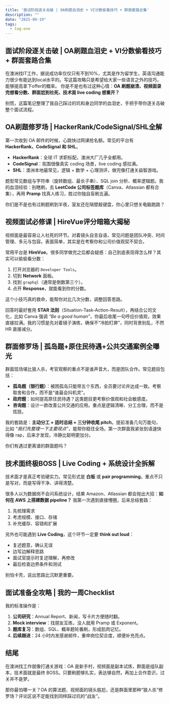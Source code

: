 ```yaml
---
title: '面试阶段逐关击破 | OA刷题血泪史 + VI分数偷看技巧 + 群面套路合集'
description: ""
date: "2025-09-19"
tags:
  - tag-one
---
```


## 面试阶段逐关击破 | OA刷题血泪史 + VI分数偷看技巧 + 群面套路合集


在澳洲找IT工作，据说成功率仅仅只有不到10%，尤其是作为留学生，英语沟通能力很少有能达到local水平的。写这篇攻略只是希望给大家一些语言之外的技巧，能够提高拿下offer的概率。
你是不是也有过这种心情：**OA 刷题崩溃、视频面录完想看分数、群面尬到社死、技术面 live coding 想重开？**

别慌，这篇笔记整理了我自己踩过的坑和身边同学的血泪史，手把手带你逐关击破整个面试流程。

## OA刷题修罗场 | HackerRank/CodeSignal/SHL全解

第一次收到 OA 邮件的时候，心跳快过网课抢名额。常见的平台有 **HackerRank、CodeSignal 和 SHL**。

- **HackerRank**：全球 IT 求职标配，澳洲大厂几乎全都用。  
- **CodeSignal**：氛围很像真实 coding 场景，live coding 感拉满。  
- **SHL**：澳洲本地最常见，逻辑 + 数学 + 心理测评，做完像打通关益智游戏。  

题型常见数组与字符串（旋转数组、最长子串）、SQL join 分析、概率逻辑题。我的血泪经验：别瞎刷，去 **LeetCode 公司标签题库**（Canva、Atlassian 都有合集），再用 **Pramp** 找真人练习，胜过你独自盲刷五遍。  

你们是不是也有过刷题刷到半夜，室友还在隔壁敲键盘，你心里只想关电脑跑路？


## 视频面试必修课 | HireVue评分暗箱大揭秘

视频面是最容易让人社死的环节。对着镜头自言自语，常见问题是团队冲突、时间管理、多元与包容。表面简单，其实是在考察你和公司价值观契不契合。  

常用平台是 **HireVue**。很多同学做完之后都会疑惑：自己到底表现得怎么样？其实可以偷偷看分数：  

1. 打开浏览器的 `Developer Tools`。  
2. 切到 **Network** 面板。  
3. 找到 `graphql`（通常是倒数第三个）。  
4. 点开 **Response**，就能看到你的分数。  

这个小技巧真的救命，能帮你对比几次分数，调整回答思路。  

回答时最好套用 **STAR 法则**（Situation-Task-Action-Result），再结合公司文化，比如 Canva 强调 *“Be a good human”*，你最后收尾一句呼应价值观，效果直接拉满。我的习惯是先对着镜子演练，确保不“冷脸盯屏”，同时背景别乱，不然 HR 直接减分。  


## 群面修罗场 | 孤岛题+原住民待遇+公共交通案例全曝光

群面现场堪比狼人杀，考官观察的重点不是谁声音大，而是团队合作。常见题目包括：  

- **孤岛题（银行题）**：被困孤岛只能带五个东西，全员要讨论并达成一致。考察取舍和合作，而不是“谁最会抖机灵”。  
- **政府题**：如何提高原住民待遇？这类题目更考察价值观和社会敏感度。  
- **咨询题**：设计一款改善公共交通的应用。重点是逻辑清晰、分工合理，而不是炫技。  

我的套路是：**主动分工 + 适时总结 + 三分钟收尾 pitch**。提前准备几句万能句，比如 *“我们先整理一下主要观点”*，能帮你稳住全场。第一次群面我紧张到语速快得像 rap，后来才发现，冷静比聪明更加分。  

你们有遇过更离谱的群面题吗？


## 技术面终极BOSS | Live Coding + 系统设计全拆解

技术面才是真正考验硬实力。常见形式是 **白板** 或 **pair programming**。重点不只是写对，而是写得干净、讲得清楚。  

很多人以为数据岗不会问系统设计，结果 Amazon、Atlassian 都会抛出大招：**如何在 AWS 上搭建数据 pipeline？** 我第一次遇到直接懵圈，后来总结套路：  

1. 先梳理需求  
2. 考虑规模、接口、存储  
3. 补充缓存、容错和扩展  

另外也可能遇到 **Live Coding**，这个环节一定要 **think out loud**：  

- 复述题意，确认无误  
- 边写边解释思路  
- 面试官提示时复述理解，再修改  
- 最后检查边界条件和测试  

别怕卡壳，说出思路比沉默更重要。  


## 面试准备全攻略 | 我的一周Checklist

我的标准操作是：  

1. **公司研究**：Annual Report、新闻，写卡片方便随时翻。  
2. **Mock interview**：找朋友互练，没人就用 Pramp 或 Exponent。  
3. **题库复习**：数组、SQL、概率题轮番刷，形成肌肉记忆。  
4. **后续跟进**：24 小时内发感谢邮件，重申岗位契合度，顺便补充亮点。  


## 结尾

在澳洲找工作就像打通关游戏：OA 是新手村，视频面是副本试炼，群面是组队副本，技术面就是最终 BOSS。只要刷题够扎实，表达够自然，再加上合作意识，过关并不是梦。  

那你最怕哪一关？OA 的算法题、视频面的镜头尴尬，还是群面里那种“狼人杀”修罗场？评论区说不定能找到同样踩过坑的“战友”。  
